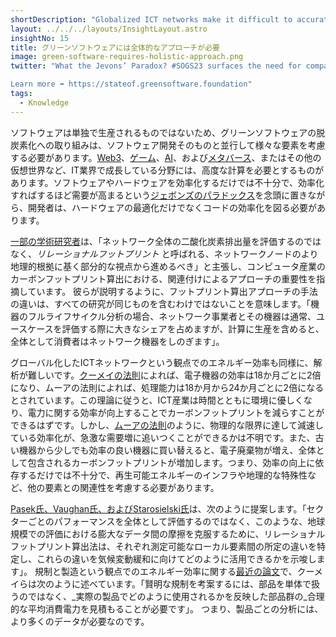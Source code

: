 ```yaml
---
shortDescription: "Globalized ICT networks make it difficult to accurately calculate embodied carbon footprint and require an end-to-end analysis."
layout: ../../../layouts/InsightLayout.astro
insightNo: 15
title: グリーンソフトウェアには全体的なアプローチが必要
image: green-software-requires-holistic-approach.png
twitter: "What the Jevons’ Paradox? #SOGS23 surfaces the need for companies to think beyond efficiency as they plan their green transition. #greensoftware

Learn more ➡️ https://stateof.greensoftware.foundation"
tags:
  - Knowledge
---
```


ソフトウェアは単独で生産されるものではないため、グリーンソフトウェアの脱炭素化への取り組みは、ソフトウェア開発そのものと並行して様々な要素を考慮する必要があります。[Web3](https://www.linuxfoundation.org/research/web3-and-sustainability?hsLang=en)、[ゲーム](https://www.theverge.com/2020/5/5/21243285/video-games-climate-crisis-impact-xbox-playstation-developers)、[AI](https://thenewstack.io/the-carbon-footprint-of-machine-learning/)、および[メタバース](https://www.sciencedirect.com/science/article/abs/pii/S0268401223000014)、またはその他の仮想世界など、IT業界で成長している分野には、高度な計算を必要とするものがあります。ソフトウェアやハードウェアを効率化するだけでは不十分で、効率化すればするほど需要が高まるという[ジェボンズのパラドックス](https://www.sciencedirect.com/science/article/abs/pii/S0921800905001084)を念頭に置きながら、開発者は、ハードウェアの最適化だけでなくコードの効率化を図る必要があります。

[一部の学術研究者](https://journals.sagepub.com/doi/10.1177/20539517231158994)は、「ネットワーク全体の二酸化炭素排出量を評価するのではなく、_リレーショナルフットプリント_ と呼ばれる、ネットワークノードのより地理的根拠に基く部分的な視点から進めるべき」と主張し、コンピュータ産業のカーボンフットプリント算出における、関連付けによるアプローチの重要性を指摘しています。 彼らが説明するように、フットプリント算出アプローチの手法の違いは、すべての研究が同じものを含むわけではないことを意味します。「機器のフルライフサイクル分析の場合、ネットワーク事業者とその機器は通常、ユースケースを評価する際に大きなシェアを占めますが、計算に生産を含めると、全体として消費者はネットワーク機器をしのぎます」。

グローバル化したICTネットワークという観点でのエネルギー効率も同様に、解析が難しいです。[クーメイの法則](https://ieeexplore.ieee.org/document/5440129)によれば、電子機器の効率は18か月ごとに2倍になり、ムーアの法則によれば、処理能力は18か月から24か月ごとに2倍になるとされています。この理論に従うと、ICT産業は時間とともに環境に優しくなり、電力に関する効率が向上することでカーボンフットプリントを減らすことができるはずです。しかし、[ムーアの法則](https://www.technologyreview.com/2020/02/24/905789/were-not-prepared-for-the-end-of-moores-law/)のように、物理的な限界に達して減速している効率化が、急激な需要増に追いつくことができるかは不明です。また、古い機器から少しでも効率の良い機器に買い替えると、電子廃棄物が増え、全体として包含されるカーボンフットプリントが増加します。つまり、効率の向上に依存するだけでは不十分で、再生可能エネルギーのインフラや地理的な特殊性など、他の要素との関連性を考慮する必要があります。

[Pasek氏、Vaughan氏、およびStarosielski氏](https://journals.sagepub.com/doi/10.1177/20539517231158994)は、次のように提案します。「セクターごとのパフォーマンスを全体として評価するのではなく、このような、地球規模での評価における膨大なデータ間の摩擦を克服するために、リレーショナルフットプリント算出法は、それぞれ測定可能なローカル要素間の所定の違いを特定し、これらの違いを気候変動緩和に向けてどのように活用できるかを示唆します」。 規制と製造という観点でのエネルギー効率に関する[最近の論文](https://link.springer.com/article/10.1007/s12053-023-10083-y)で、クーメイらは次のように述べています。「賢明な規制を考案するには、部品を単体で扱うのではなく、_実際の製品でどのように使用されるかを反映した部品群の_合理的な平均消費電力を見積もることが必要です」。 つまり、製品ごとの分析には、より多くのデータが必要なのです。
